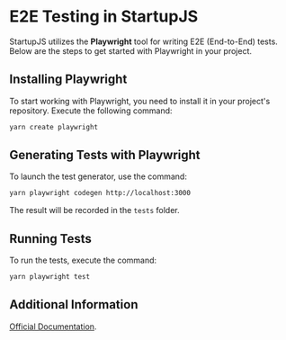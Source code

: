 # E2E Testing in StartupJS

StartupJS utilizes the **Playwright** tool for writing E2E (End-to-End) tests. Below are the steps to get started with Playwright in your project.

## Installing Playwright

To start working with Playwright, you need to install it in your project's repository. Execute the following command:

```bash
yarn create playwright
```

## Generating Tests with Playwright

To launch the test generator, use the command:

```bash
yarn playwright codegen http://localhost:3000
```

The result will be recorded in the `tests` folder.

## Running Tests

To run the tests, execute the command:

```bash
yarn playwright test
```

## Additional Information

[Official Documentation](https://playwright.dev/docs/intro).
